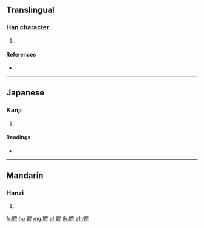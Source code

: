 {{character info/new}}
==Translingual==

===Han character===
{{Han char|rn=167|rad=金|as=07|sn=15|four=83111|canj=CJMU}}

# {{defn|Han|sort=金07}}

====References====
* {{Han ref|kx=1307.060|dkj=40449|dj=1809.120|hdz=64212.060|uh=92CE|ud=37582|bh=E875|bd=59509}}

----

==Japanese==

===Kanji===
{{ja-kanji|grade=|rs=金07}}

# {{defn|lang=ja|sort=金07}}

====Readings====
* {{ja-readings|on=[[かん]] (kan), [[げん]] (gen)|kun=[[やいば]] (yaiba)|nanori=}}

----

==Mandarin==

===Hanzi===
{{cmn-hanzi|pin=[[hàn]] ([[han4]])|wg=han<sup>4</sup>}}

# {{defn|lang=cmn|sort=金07}}

[[fr:鋎]]
[[hu:鋎]]
[[mg:鋎]]
[[pl:鋎]]
[[th:鋎]]
[[zh:鋎]]